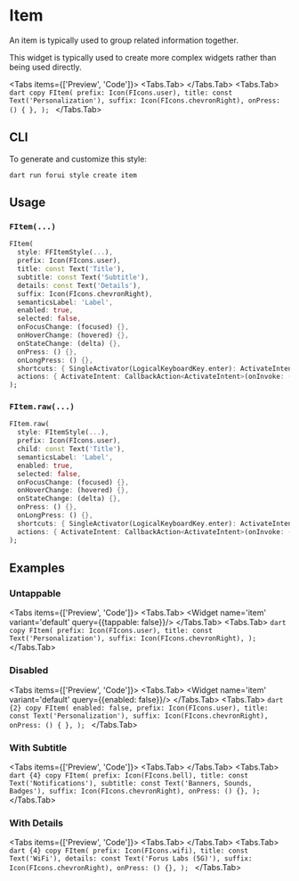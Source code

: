 
# Item

An item is typically used to group related information together.

<Callout type="info">
    This widget is typically used to create more complex widgets rather than being used directly.
</Callout>

<LinkBadgeGroup>
    <LinkBadge label="API Reference" href="https://pub.dev/documentation/forui/latest/forui.widgets.item/"/>
</LinkBadgeGroup>

<Tabs items={['Preview', 'Code']}>
  <Tabs.Tab>
    <Widget name='item' variant='default' query={{}}/>
  </Tabs.Tab>
  <Tabs.Tab>
    ```dart copy
    FItem(
      prefix: Icon(FIcons.user),
      title: const Text('Personalization'),
      suffix: Icon(FIcons.chevronRight),
      onPress: () { },
    );
    ```
  </Tabs.Tab>
</Tabs>

## CLI

To generate and customize this style:

```shell copy
dart run forui style create item
```

## Usage

### `FItem(...)`

```dart copy
FItem(
  style: FFItemStyle(...),
  prefix: Icon(FIcons.user),
  title: const Text('Title'),
  subtitle: const Text('Subtitle'),
  details: const Text('Details'),
  suffix: Icon(FIcons.chevronRight),
  semanticsLabel: 'Label',
  enabled: true,
  selected: false,
  onFocusChange: (focused) {},
  onHoverChange: (hovered) {},
  onStateChange: (delta) {},
  onPress: () {},
  onLongPress: () {},
  shortcuts: { SingleActivator(LogicalKeyboardKey.enter): ActivateIntent() },
  actions: { ActivateIntent: CallbackAction<ActivateIntent>(onInvoke: (_) {}) },
);
```

### `FItem.raw(...)`

```dart copy
FItem.raw(
  style: FItemStyle(...),
  prefix: Icon(FIcons.user),
  child: const Text('Title'),
  semanticsLabel: 'Label',
  enabled: true,
  selected: false,
  onFocusChange: (focused) {},
  onHoverChange: (hovered) {},
  onStateChange: (delta) {},
  onPress: () {},
  onLongPress: () {},
  shortcuts: { SingleActivator(LogicalKeyboardKey.enter): ActivateIntent() },
  actions: { ActivateIntent: CallbackAction<ActivateIntent>(onInvoke: (_) {}) },
);
```

## Examples

### Untappable

<Tabs items={['Preview', 'Code']}>
  <Tabs.Tab>
    <Widget name='item' variant='default' query={{tappable: false}}/>
  </Tabs.Tab>
  <Tabs.Tab>
    ```dart copy
    FItem(
      prefix: Icon(FIcons.user),
      title: const Text('Personalization'),
      suffix: Icon(FIcons.chevronRight),
    );
    ```
  </Tabs.Tab>
</Tabs>

### Disabled

<Tabs items={['Preview', 'Code']}>
  <Tabs.Tab>
    <Widget name='item' variant='default' query={{enabled: false}}/>
  </Tabs.Tab>
  <Tabs.Tab>
    ```dart {2} copy
    FItem(
      enabled: false,
      prefix: Icon(FIcons.user),
      title: const Text('Personalization'),
      suffix: Icon(FIcons.chevronRight),
      onPress: () { },
    );
    ```
  </Tabs.Tab>
</Tabs>

### With Subtitle

<Tabs items={['Preview', 'Code']}>
  <Tabs.Tab>
    <Widget name='item' variant='subtitle' query={{}}/>
  </Tabs.Tab>
  <Tabs.Tab>
    ```dart {4} copy
    FItem(
      prefix: Icon(FIcons.bell),
      title: const Text('Notifications'),
      subtitle: const Text('Banners, Sounds, Badges'),
      suffix: Icon(FIcons.chevronRight),
      onPress: () {},
    );
    ```
  </Tabs.Tab>
</Tabs>

### With Details

<Tabs items={['Preview', 'Code']}>
  <Tabs.Tab>
    <Widget name='item' variant='details' query={{}}/>
  </Tabs.Tab>
  <Tabs.Tab>
    ```dart {4} copy
    FItem(
      prefix: Icon(FIcons.wifi),
      title: const Text('WiFi'),
      details: const Text('Forus Labs (5G)'),
      suffix: Icon(FIcons.chevronRight),
      onPress: () {},
    );
    ```
  </Tabs.Tab>
</Tabs>
